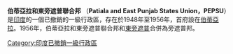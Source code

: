 {{expand english|time=2021-01-12T11:41:55+00:00}}
{{Unreferenced|time=2021-01-12T11:41:55+00:00}}
'''伯蒂亞拉和東旁遮普聯合邦''' （'''Patiala and East Punjab States Union，PEPSU'''）是[[印度|印度]]的一個已撤銷的一級行政區，存在於1948年至1956年，首府設在[[伯蒂亞拉|伯蒂亞拉]]。1956年，伯蒂亞拉和東旁遮普聯合邦和[[東旁遮普|東旁遮普]]合併為旁遮普邦。
{{coord|31.45|N|77.60|E|region:IN_type:landmark_source:kolossus-svwiki|display=title}}
[[Category:印度已撤銷一級行政區|Category:印度已撤銷一級行政區]]